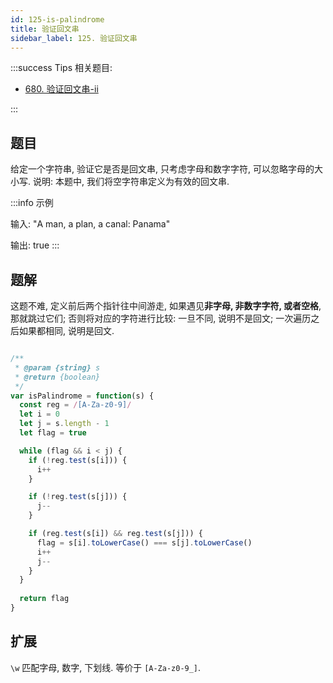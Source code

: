 ```yaml
---
id: 125-is-palindrome
title: 验证回文串
sidebar_label: 125. 验证回文串
---
```


:::success Tips
相关题目:

- [680. 验证回文串-ii](/leetcode/easy/680-valid-palindrome)

:::

## 题目

给定一个字符串, 验证它是否是回文串, 只考虑字母和数字字符, 可以忽略字母的大小写. 说明: 本题中, 我们将空字符串定义为有效的回文串.

:::info 示例

输入: "A man, a plan, a canal: Panama"

输出: true
:::

## 题解

这题不难, 定义前后两个指针往中间游走, 如果遇见**非字母, 非数字字符, 或者空格**, 那就跳过它们; 否则将对应的字符进行比较: 一旦不同, 说明不是回文; 一次遍历之后如果都相同, 说明是回文.

```ts

/**
 * @param {string} s
 * @return {boolean}
 */
var isPalindrome = function(s) {
  const reg = /[A-Za-z0-9]/
  let i = 0
  let j = s.length - 1
  let flag = true

  while (flag && i < j) {
    if (!reg.test(s[i])) {
      i++
    }

    if (!reg.test(s[j])) {
      j--
    }

    if (reg.test(s[i]) && reg.test(s[j])) {
      flag = s[i].toLowerCase() === s[j].toLowerCase()
      i++
      j--
    }
  }
  
  return flag
}
```

## 扩展

`\w` 匹配字母, 数字, 下划线. 等价于 `[A-Za-z0-9_]`.
